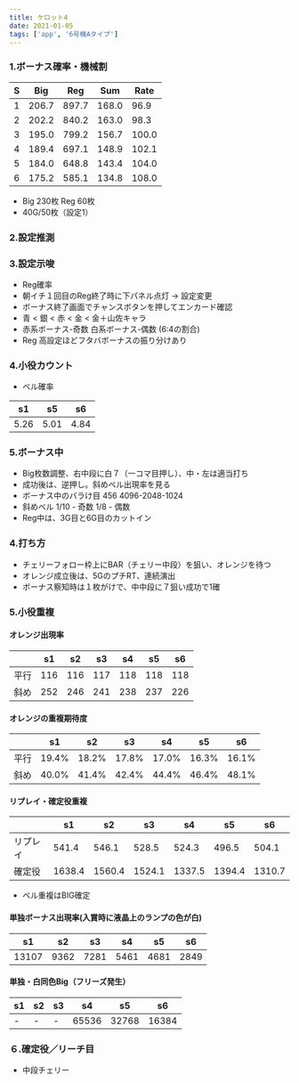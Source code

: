 ```yaml
---
title: ケロット4
date: 2021-01-05
tags: ['app', '6号機Aタイプ']
---
```



### 1.ボーナス確率・機械割

|S|Big|Reg|Sum|Rate|
|---|---|---|---|---|
|1|206.7|897.7|168.0|96.9|
|2|202.2|840.2|163.0|98.3|
|3|195.0|799.2|156.7|100.0|
|4|189.4|697.1|148.9|102.1|
|5|184.0|648.8|143.4|104.0|
|6|175.2|585.1|134.8|108.0|

- Big 230枚 Reg 60枚
- 40G/50枚（設定1）

### 2.設定推測

<Coins bbpayout="230" rbpayout="60" base="40" />

### 3.設定示唆

- Reg確率
- 朝イチ１回目のReg終了時に下パネル点灯 -> 設定変更
- ボーナス終了画面でチャンスボタンを押してエンカード確認
- 青 < 銀 < 赤 < 金 < 金＋山佐キャラ
- 赤系ボーナス-奇数 白系ボーナス-偶数 (6:4の割合)
- Reg 高設定ほどフタバボーナスの振り分けあり

### 4.小役カウント

- ベル確率

|s1|s5|s6|
|--|--|--|
|5.26|5.01|4.84|

<Counter count="kelot-count" start="kelot-start" />

### 5.ボーナス中

- Big枚数調整、右中段に白７（一コマ目押し）、中・左は適当打ち
- 成功後は、逆押し。斜めベル出現率を見る
- ボーナス中のバラけ目 456 4096-2048-1024
- 斜めベル 1/10 - 奇数 1/8 - 偶数
- Reg中は、3G目と6G目のカットイン

<Rcountera count1="kelot-sample" count2="kelot-trial" />

### 4.打ち方

- チェリーフォロー枠上にBAR（チェリー中段）を狙い、オレンジを待つ
- オレンジ成立後は、5GのプチRT、連続演出
- ボーナス察知時は１枚がけで、中中段に７狙い成功で1確

### 5.小役重複

#### オレンジ出現率

|  |s1|s2|s3|s4|s5|s6|
|--|--|--|--|--|--|--|
|平行|116|116|117|118|118|118|
|斜め|252|246|241|238|237|226|

#### オレンジの重複期待度

|  |s1|s2|s3|s4|s5|s6|
|--|--|--|--|--|--|--|
|平行|19.4%|18.2%|17.8%|17.0%|16.3%|16.1%|
|斜め|40.0%|41.4%|42.4%|44.4%|46.4%|48.1%|

#### リプレイ・確定役重複

|  |s1|s2|s3|s4|s5|s6|
|--|--|--|--|--|--|--|
|リプレイ|541.4|546.1|528.5|524.3|496.5|504.1|
|確定役|1638.4|1560.4|1524.1|1337.5|1394.4|1310.7|


- ベル重複はBIG確定

#### 単独ボーナス出現率(入賞時に液晶上のランプの色が白)

|s1|s2|s3|s4|s5|s6|
|--|--|--|--|--|--|
|13107|9362|7281|5461|4681|2849|

#### 単独・白同色Big（フリーズ発生）

|s1|s2|s3|s4|s5|s6|
|--|--|--|--|--|--|
| - | - | - |65536|32768|16384|


### ６.確定役／リーチ目

- 中段チェリー



